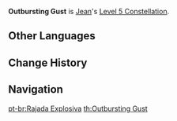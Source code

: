 {{Constellation Infobox
|image       = Constellation Outbursting Gust.png
|description = Increases the Level of [[Gale Blade]] by 3.<br />Maximum upgrade level is 15.
|level       = 5
|character   = Jean
|utility1    = Talent Level Increase
|utility2    = Elemental Skill Level Increase
}}
'''Outbursting Gust''' is [[Jean]]'s [[Level 5 Constellation]].
<!--
==Gameplay Notes==
-->

==Other Languages==
{{Other Languages
|en      = Outbursting Gust
|zhs     = 须臾一瞬的烈风
|zhs_rm  = Xūyú Yīshùn de Lièfēng
|zht     = 須臾一瞬的烈風
|zht_rm  = Xūyú Yīshùn de Lièfēng
|zh_tl   = A Moment's Gust
|ja      = しばしの烈風
|ja_rm   = Shibashi no Reppuu
|ja_tl   = A Moment's Gale
|ko      = 삽시간의 열풍
|ko_rm   = Sapsigan-ui Yeolpung
|ko_tl   = A Moment's Heavy Gale
|es      = Ráfaga explosiva
|es_tl   = Explosive Gust
|fr      = Le moment du vent violent
|fr_tl   = The Violent Wind's Moment
|ru      = Шквальный ветер
|ru_tl   = 
|th      = Outbursting Gust
|vi      = Ngọn Gió Mạnh Thổi Qua
|vi_tl   = Strong Gust of Wind Blowing By
|de      = Plötzlicher Windstoß
|de_tl   = Sudden Gust of Wind
|id      = Outbursting Gust
|pt      = Rajada Explosiva
|pt_tl   = Explosive Gust
}}

==Change History==
{{Change History|1.0}}

==Navigation==
{{Talent Navbox|Jean}}
[[pt-br:Rajada Explosiva]]
[[th:Outbursting Gust]]